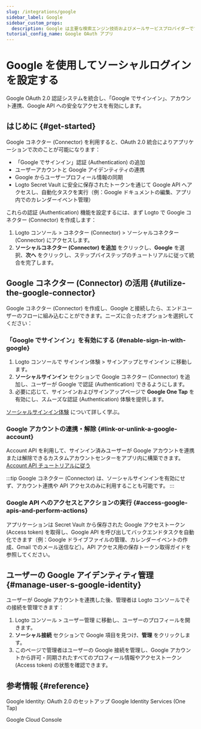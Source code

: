 ```yaml
---
slug: /integrations/google
sidebar_label: Google
sidebar_custom_props:
  description: Google は主要な検索エンジン技術およびメールサービスプロバイダーです。
tutorial_config_name: Google OAuth アプリ
---
```




# Google を使用してソーシャルログインを設定する

Google OAuth 2.0 認証システムを統合し、「Google でサインイン」、アカウント連携、Google API への安全なアクセスを有効にします。

<GuideTip />

## はじめに \{#get-started}

Google コネクター (Connector) を利用すると、OAuth 2.0 統合によりアプリケーションで次のことが可能になります：

- 「Google でサインイン」認証 (Authentication) の追加
- ユーザーアカウントと Google アイデンティティの連携
- Google からユーザープロフィール情報の同期
- Logto Secret Vault に安全に保存されたトークンを通じて Google API へアクセスし、自動化タスクを実行（例：Google ドキュメントの編集、アプリ内でのカレンダーイベント管理）

これらの認証 (Authentication) 機能を設定するには、まず Logto で Google コネクター (Connector) を作成します：

1. <CloudLink to="/connectors/social">
     Logto コンソール > コネクター (Connector) > ソーシャルコネクター (Connector)
   </CloudLink>
   にアクセスします。
2. **ソーシャルコネクター (Connector) を追加** をクリックし、**Google** を選択、**次へ** をクリックし、ステップバイステップのチュートリアルに従って統合を完了します。

<Integration />

## Google コネクター (Connector) の活用 \{#utilize-the-google-connector}

Google コネクター (Connector) を作成し、Google と接続したら、エンドユーザーのフローに組み込むことができます。ニーズに合ったオプションを選択してください：

### 「Google でサインイン」を有効にする \{#enable-sign-in-with-google}

1. Logto コンソールで <CloudLink to="/sign-in-experience/sign-up-and-sign-in">サインイン体験 > サインアップとサインイン</CloudLink> に移動します。
2. **ソーシャルサインイン** セクションで Google コネクター (Connector) を追加し、ユーザーが Google で認証 (Authentication) できるようにします。
3. 必要に応じて、サインインおよびサインアップページで **Google One Tap** を有効にし、スムーズな認証 (Authentication) 体験を提供します。

[ソーシャルサインイン体験](/end-user-flows/sign-up-and-sign-in/social-sign-in) について詳しく学ぶ。

### Google アカウントの連携・解除 \{#link-or-unlink-a-google-account}

Account API を利用して、サインイン済みユーザーが Google アカウントを連携または解除できるカスタムアカウントセンターをアプリ内に構築できます。[Account API チュートリアルに従う](/end-user-flows/account-settings/by-account-api#link-a-new-social-connection)

:::tip
Google コネクター (Connector) は、ソーシャルサインインを有効にせず、アカウント連携や API アクセスのみに利用することも可能です。
:::

### Google API へのアクセスとアクションの実行 \{#access-google-apis-and-perform-actions}

アプリケーションは Secret Vault から保存された Google アクセストークン (Access token) を取得し、Google API を呼び出してバックエンドタスクを自動化できます（例：Google ドライブファイルの管理、カレンダーイベントの作成、Gmail でのメール送信など）。API アクセス用の保存トークン取得ガイドを参照してください。

## ユーザーの Google アイデンティティ管理 \{#manage-user-s-google-identity}

ユーザーが Google アカウントを連携した後、管理者は Logto コンソールでその接続を管理できます：

1. <CloudLink to="/users">Logto コンソール > ユーザー管理</CloudLink>
   に移動し、ユーザーのプロフィールを開きます。
2. **ソーシャル接続** セクションで Google 項目を見つけ、**管理** をクリックします。
3. このページで管理者はユーザーの Google 接続を管理し、Google アカウントから許可・同期されたすべてのプロフィール情報やアクセストークン (Access token) の状態を確認できます。

## 参考情報 \{#reference}

<Url href="https://developers.google.com/identity/protocols/oauth2/openid-connect#appsetup">
  Google Identity: OAuth 2.0 のセットアップ
</Url>

<Url href="https://developers.google.com/identity/gsi/web/guides/overview">
  Google Identity Services (One Tap)
</Url>

<Url href="https://console.cloud.google.com/">Google Cloud Console</Url>
